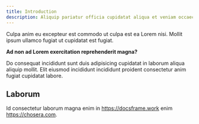 ```yaml
---
title: Introduction
description: Aliquip pariatur officia cupidatat aliqua et veniam occaecat voluptate commodo mollit fugiat nulla magna et commodo.
---
```


Culpa anim eu excepteur est commodo ut culpa est ea Lorem nisi. Mollit ipsum ullamco fugiat ut cupidatat est fugiat.

**Ad non ad Lorem exercitation reprehenderit magna?**

Do consequat incididunt sunt duis adipisicing cupidatat in laborum aliqua aliquip mollit. Elit eiusmod incididunt incididunt proident consectetur anim fugiat cupidatat labore.

## Laborum

Id consectetur laborum magna enim in https://docsframe.work enim https://chosera.com.
